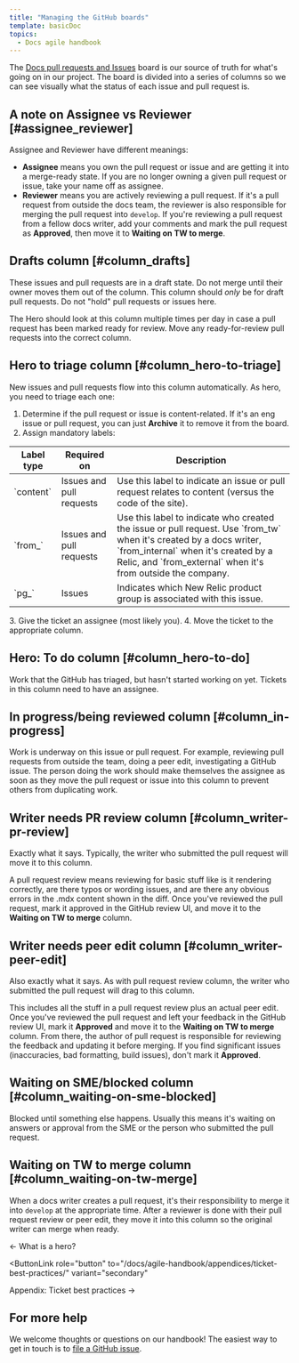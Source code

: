 ```yaml
---
title: "Managing the GitHub boards"
template: basicDoc
topics:
  - Docs agile handbook
---
```


The [Docs pull requests and Issues](https://github.com/newrelic/docs-website/projects/3) board is our source of truth for what's going on in our project. The board is divided into a series of columns so we can see visually what the status of each issue and pull request is.

## A note on Assignee vs Reviewer [#assignee_reviewer]

Assignee and Reviewer have different meanings:

- **Assignee** means you own the pull request or issue and are getting it into a merge-ready state. If you are no longer owning a given pull request or issue, take your name off as assignee.
- **Reviewer** means you are actively reviewing a pull request. If it's a pull request from outside the docs team, the reviewer is also responsible for merging the pull request into `develop`. If you're reviewing a pull request from a fellow docs writer, add your comments and mark the pull request as **Approved**, then move it to **Waiting on TW to merge**.

## Drafts column [#column_drafts]

These issues and pull requests are in a draft state. Do not merge until their owner moves them out of the column. This column should _only_ be for draft pull requests. Do not "hold" pull requests or issues here.

The Hero should look at this column multiple times per day in case a pull request has been marked ready for review. Move any ready-for-review pull requests into the correct column.

## Hero to triage column [#column_hero-to-triage]

New issues and pull requests flow into this column automatically. As hero, you need to triage each one:

1. Determine if the pull request or issue is content-related. If it's an eng issue or pull request, you can just **Archive** it to remove it from the board.
2. Assign mandatory labels:
  <table>
    <thead>
      <tr>
        <th style={{ width: "135px" }}>
          Label type
        </th>
        <th style={{ width: "135px" }}>
          Required on
        </th>
        <th>
          Description
        </th>
      </tr>
    </thead>
    <tbody>
      <tr>
        <td>
          `content`
        </td>
        <td>
          Issues and pull requests
        </td>
        <td>
          Use this label to indicate an issue or pull request relates to content (versus the code of the site).
        </td>
      </tr>
      <tr>
        <td>
          `from_`
        </td>
        <td>
          Issues and pull requests
        </td>
        <td>
          Use this label to indicate who created the issue or pull request. Use `from_tw` when it's created by a docs writer, `from_internal` when it's created by a Relic, and `from_external` when  it's from outside the company.
        </td>
      </tr>
      <tr>
        <td>
          `pg_`
        </td>
        <td>
          Issues
        </td>
        <td>
          Indicates which New Relic product group is associated with this issue. 
        </td>
      </tr>
    </tbody>
  </table>
3. Give the ticket an assignee (most likely you).
4. Move the ticket to the appropriate column.

## Hero: To do column [#column_hero-to-do]

Work that the GitHub has triaged, but hasn't started working on yet. Tickets in this column need to have an assignee.

## In progress/being reviewed column [#column_in-progress]

Work is underway on this issue or pull request. For example, reviewing pull requests from outside the team, doing a peer edit, investigating a GitHub issue. The person doing the work should make themselves the assignee as soon as they move the pull request or issue into this column to prevent others from duplicating work.

## Writer needs PR review column [#column_writer-pr-review]

Exactly what it says. Typically, the writer who submitted the pull request will move it to this column.

A pull request review means reviewing for basic stuff like is it rendering correctly, are there typos or wording issues, and are there any obvious errors in the .mdx content shown in the diff. Once you've reviewed the pull request, mark it approved in the GitHub review UI, and move it to the **Waiting on TW to merge** column.

## Writer needs peer edit column [#column_writer-peer-edit]

Also exactly what it says. As with pull request review column, the writer who submitted the pull request will drag to this column.

This includes all the stuff in a pull request review plus an actual peer edit. Once you've reviewed the pull request and left your feedback in the GitHub review UI, mark it **Approved** and move it to the **Waiting on TW to merge** column. From there, the author of pull request is responsible for reviewing the feedback and updating it before merging. If you find significant issues (inaccuracies, bad formatting, build issues), don't mark it **Approved**.

## Waiting on SME/blocked column [#column_waiting-on-sme-blocked]

Blocked until something else happens. Usually this means it's waiting on answers or approval from the SME or the person who submitted the pull request. 

## Waiting on TW to merge column [#column_waiting-on-tw-merge]

When a docs writer creates a pull request, it's their responsibility to merge it into `develop` at the appropriate time. After a reviewer is done with their pull request review or peer edit, they move it into this column so the original writer can merge when ready.

<ButtonGroup>
  <ButtonLink
  role="button"
  to="/docs/agile-handbook/heroing/what-is-a-hero/"
  variant="secondary"
  >
  ← What is a hero?
  </ButtonLink>

  <ButtonLink
  role="button"
  to="/docs/agile-handbook/appendices/ticket-best-practices/"
  variant="secondary"
  >
  Appendix: Ticket best practices →
  </ButtonLink>
</ButtonGroup>

## For more help

We welcome thoughts or questions on our handbook! The easiest way to get in touch is to [file a GitHub issue](https://github.com/newrelic/docs-website/issues/new/choose).
